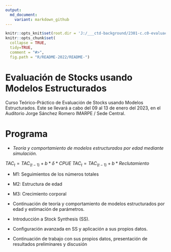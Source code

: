 ```yaml
---
output:
  md_document:
    variant: markdown_github
---
```


```r
knitr::opts_knit$set(root.dir = 'J:/___ctd-background/2301-c.c0-evaluacion-stock-modelos-estructurales/pub/')
knitr::opts_chunk$set(
  collapse = TRUE,
  tidy=TRUE,
  comment = "#>",
  fig.path = "R/README-2022/README-")
```

# Evaluación de Stocks usando Modelos Estructurados

Curso Teórico-Práctico de Evaluación de Stocks usando Modelos Estructurados. Este se llevará a cabo del 09 al 13 de enero del 2023, en el Auditorio Jorge Sánchez Romero IMARPE / Sede Central. 

# Programa



+ *Teoría y comportamiento de modelos estructurados por edad mediante simulación.*

$TAC_t  = TAC_(t-1) + b*\delta*CPUE$
$TAC_t  = TAC_(t-1) + b*Reclutamiento$

  + M1: Seguimientos de los números totales
  + M2: Estructura de edad
  + M3: Crecimiento corporal

+ Continuación de teoría y comportamiento de modelos estructurados por edad y
estimación de parámetros.

+ Introducción a Stock Synthesis (SS).

+ Configuración avanzada en SS y aplicación a sus propios datos.

+ Continuación de trabajo con sus propios datos, presentación de resultados
preliminares y discusión
